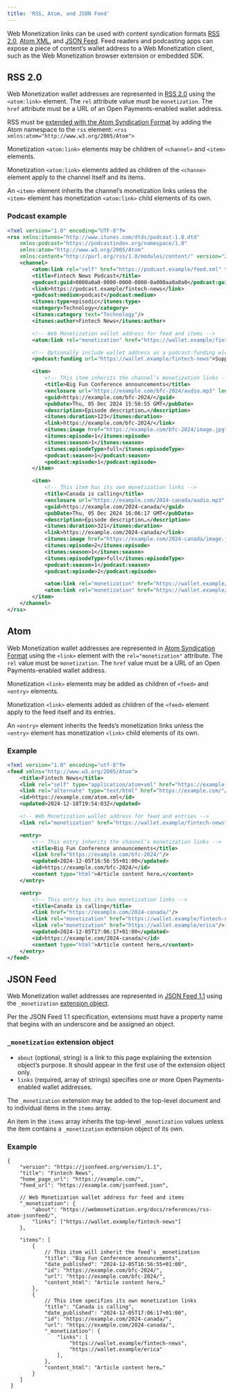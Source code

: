 ```yaml
---
title: 'RSS, Atom, and JSON Feed'
---
```


Web Monetization links can be used with content syndication formats [RSS 2.0](#rss-20), [Atom XML](#atom), and [JSON Feed](#json-feed). Feed readers and podcasting apps can expose a piece of content’s wallet address to a Web Monetization client, such as the Web Monetization browser extension or embedded SDK.


## RSS 2.0

Web Monetization wallet addresses are represented in <a href="https://www.rssboard.org/rss-specification">RSS 2.0</a> using the `<atom:link>` element. The `rel` attribute value must be `monetization`. The `href` attribute must be a URL of an Open Payments-enabled wallet address.

RSS must be <a href="https://www.rssboard.org/rss-profile#namespace-elements-atom">extended with the Atom Syndication Format</a> by adding the Atom namespace to the `rss` element: `<rss xmlns:atom="http://www.w3.org/2005/Atom">`

Monetization `<atom:link>` elements may be children of `<channel>` and `<item>` elements.

Monetization `<atom:link>` elements added as children of the `<channe>` element apply to the channel itself and its items.

An `<item>` element inherits the channel’s monetization links unless the `<item>` element has monetization `<atom:link>` child elements of its own.

### Podcast example

```xml
<?xml version="1.0" encoding="UTF-8"?>
<rss xmlns:itunes="http://www.itunes.com/dtds/podcast-1.0.dtd"
	xmlns:podcast="https://podcastindex.org/namespace/1.0"
	xmlns:atom="http://www.w3.org/2005/Atom"
	xmlns:content="http://purl.org/rss/1.0/modules/content/" version="2.0">
	<channel>
		<atom:link rel="self" href="https://podcast.example/feed.xml" type="application/rss+xml"/>
		<title>Fintech News Podcast</title>
		<podcast:guid>0000a0a0-0000-0000-0000-0a000aa0a0a0</podcast:guid>
		<link>https://podcast.example/fintech-news</link>
		<podcast:medium>podcast</podcast:medium>
		<itunes:type>episodic</itunes:type>
		<category>Technology</category>
		<itunes:category text="Technology"/>
		<itunes:author>Fintech News</itunes:author>

		<!-- Web Monetization wallet address for feed and items -->
		<atom:link rel="monetization" href="https://wallet.example/fintech-news"/>

		<!-- Optionally include wallet address as a podcast:funding element -->
		<podcast:funding url="https://wallet.example/fintech-news">Support the show!</podcast:funding>

		<item>
			<!-- This item inherits the channel’s monetization links -->
			<title>Big Fun Conference announcements</title>
			<enclosure url="https://example.com/bfc-2024/audio.mp3" length="123" type="audio/mpeg"/>
			<guid>https://example.com/bfc-2024/</guid>
			<pubDate>Thu, 05 Dec 2024 15:56:55 GMT</pubDate>
			<description>Episode description…</description>
			<itunes:duration>123</itunes:duration>
			<link>https://example.com/bfc-2024/</link>
			<itunes:image href="https://example.com/bfc-2024/image.jpg"/>
			<itunes:episode>1</itunes:episode>
			<itunes:season>1</itunes:season>
			<itunes:episodeType>full</itunes:episodeType>
			<podcast:season>1</podcast:season>
			<podcast:episode>1</podcast:episode>
		</item>

		<item>
			<!-- This item has its own monetization links -->
			<title>Canada is calling</title>
			<enclosure url="https://example.com/2024-canada/audio.mp3" length="321" type="audio/mpeg"/>
			<guid>https://example.com/2024-canada/</guid>
			<pubDate>Thu, 05 Dec 2024 16:06:17 GMT</pubDate>
			<description>Episode description…</description>
			<itunes:duration>321</itunes:duration>
			<link>https://example.com/2024-canada/</link>
			<itunes:image href="https://example.com/2024-canada/image.jpg"/>
			<itunes:episode>2</itunes:episode>
			<itunes:season>1</itunes:season>
			<itunes:episodeType>full</itunes:episodeType>
			<podcast:season>1</podcast:season>
			<podcast:episode>2</podcast:episode>

			<atom:link rel="monetization" href="https://wallet.example/fintech-news"/>
			<atom:link rel="monetization" href="https://wallet.example/erica"/>
		</item>
	</channel>
</rss>
```


## Atom

Web Monetization wallet addresses are represented in [Atom Syndication Format](https://www.rfc-editor.org/rfc/rfc4287) using the `<link>` element with the `rel="monetization"` attribute. The `rel` value must be `monetization`. The `href` value must be a URL of an Open Payments-enabled wallet address.

Monetization `<link>` elements may be added as children of `<feed>` and `<entry>` elements.

Monetization `<link>` elements added as children of the `<feed>` element apply to the feed itself and its entries.

An `<entry>` element inherits the feeds’s monetization links unless the `<entry>` element has monetization `<link>` child elements of its own.

### Example

```xml
<?xml version="1.0" encoding="utf-8"?>
<feed xmlns="http://www.w3.org/2005/Atom">
	<title>Fintech News</title>
	<link rel="self" type="application/atom+xml" href="https://example.com/atom.xml"/>
	<link rel="alternate" type="text/html" href="https://example.com/"/>
	<id>https://example.com/atom.xml</id>
	<updated>2024-12-18T19:54:03Z</updated>

	<!-- Web Monetization wallet address for feed and entries -->
	<link rel="monetization" href="https://wallet.example/fintech-news"/>

	<entry>
		<!-- This entry inherits the channel’s monetization links -->
		<title>Big Fun Conference announcements</title>
		<link href="https://example.com/bfc-2024/"/>
		<updated>2024-12-05T16:56:55+01:00</updated>
		<id>https://example.com/bfc-2024/</id>
		<content type="html">Article content here…</content>
	</entry>

	<entry>
		<!-- This entry has its own monetization links -->
		<title>Canada is calling</title>
		<link href="https://example.com/2024-canada/"/>
		<link rel="monetization" href="https://wallet.example/fintech-news"/>
		<link rel="monetization" href="https://wallet.example/erica"/>
		<updated>2024-12-05T17:06:17+01:00</updated>
		<id>https://example.com/2024-canada/</id>
		<content type="html">Article content here…</content>
	</entry>
</feed>
```


## JSON Feed

Web Monetization wallet addresses are represented in [JSON Feed 1.1](https://www.jsonfeed.org/version/1.1/) using the  `_monetization` [extension object](https://www.jsonfeed.org/version/1.1/#extensions).

Per the JSON Feed 1.1 specification, extensions must have a property name that begins with an underscore and be assigned an object.

### `_monetization` extension object

- `about` (optional, string) is a link to this page explaining the extension object’s purpose. It should appear in the first use of the extension object only.
- `links` (required, array of strings) specifies one or more Open Payments-enabled wallet addresses.

The `_monetization` extension may be added to the top-level document and to individual items in the `items` array.

An item in the `items` array inherits the top-level `_monetization` values unless the item contains a `_monetization` extension object of its own.

### Example

```jsonc
{
	"version": "https://jsonfeed.org/version/1.1",
	"title": "Fintech News",
	"home_page_url": "https://example.com/",
	"feed_url": "https://example.com/jsonfeed.json",

	// Web Monetization wallet address for feed and items
	"_monetization": {
		"about": "https://webmonetization.org/docs/references/rss-atom-jsonfeed/",
		"links": ["https://wallet.example/fintech-news"]
	},

	"items": [
		{
			// This item will inherit the feed’s _monetization
			"title": "Big Fun Conference announcements",
			"date_published": "2024-12-05T16:56:55+01:00",
			"id": "https://example.com/bfc-2024/",
			"url": "https://example.com/bfc-2024/",
			"content_html": "Article content here…"
		},
		{
			// This item specifies its own monetization links
			"title": "Canada is calling",
			"date_published": "2024-12-05T17:06:17+01:00",
			"id": "https://example.com/2024-canada/",
			"url": "https://example.com/2024-canada/",
			"_monetization": {
				"links": [
					"https://wallet.example/fintech-news",
					"https://wallet.example/erica"
				],
			},
			"content_html": "Article content here…"
		}
	]
 }
```
